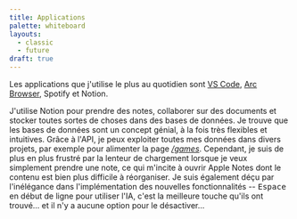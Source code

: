 ```yaml
---
title: Applications
palette: whiteboard
layouts:
  - classic
  - future
draft: true
---
```


Les applications que j'utilise le plus au quotidien sont [VS Code](https://code.visualstudio.com/), [Arc Browser](https://arc.net/), Spotify et Notion.

J'utilise Notion pour prendre des notes, collaborer sur des documents et stocker toutes sortes de choses dans des bases de données. Je trouve que les bases de données sont un concept génial, à la fois très flexibles et intuitives. Grâce à l'API, je peux exploiter toutes mes données dans divers projets, par exemple pour alimenter la page [<em>/games</em>](/games). Cependant, je suis de plus en plus frustré par la lenteur de chargement lorsque je veux simplement prendre une note, ce qui m'incite à ouvrir Apple Notes dont le contenu est bien plus difficile à réorganiser. Je suis également déçu par l'inélégance dans l'implémentation des nouvelles fonctionnalités -- <kbd>Espace</kbd> en début de ligne pour utiliser l'IA, c'est la meilleure touche qu'ils ont trouvé... et il n'y a aucune option pour le désactiver...

